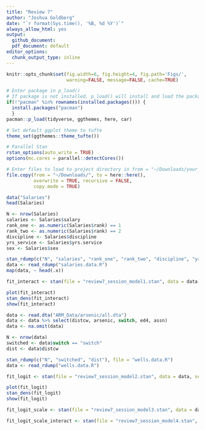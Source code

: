 ```yaml
---
title: "Review 7"
author: "Joshua Goldberg"
date: "`r format(Sys.time(), '%B, %d %Y')`"
always_allow_html: yes
output:
  github_document: 
  pdf_document: default
editor_options: 
  chunk_output_type: inline
---
```


```r
knitr::opts_chunk$set(fig.width=6, fig.height=4, fig.path='Figs/',
                      warning=FALSE, message=FALSE, cache=TRUE)
```

```r
# Enter package in p_load()
# If package is not installed, p_load() will install and load the package
if(!"pacman" %in% rownames(installed.packages())) {
  install.packages("pacman")
  }
pacman::p_load(tidyverse, ggthemes, here, car)

# Set default ggplot theme to tufte
theme_set(ggthemes::theme_tufte())

# Parallel Stan
rstan_options(auto_write = TRUE)
options(mc.cores = parallel::detectCores())
```

```r
# Enter files to load to project directory in from = "~/Downloads/your_file_name_here"
file.copy(from = "~/Downloads/", to = here::here(), 
          overwrite = TRUE, recursive = FALSE, 
          copy.mode = TRUE)
```

```r
data("Salaries")
head(Salaries)
```

```r
N <- nrow(Salaries)
salaries <- Salaries$salary
rank_one <- as.numeric(Salaries$rank) == 1 
rank_two <- as.numeric(Salaries$rank) == 2
discipline <- Salaries$discipline
yrs_service <- Salaries$yrs.service
sex <- Salaries$sex
```

```r
stan_rdump(c("N", "salaries", "rank_one", "rank_two", "discipline", "yrs_service", "sex"), file = "salaries.data.R")
data <- read_rdump("salaries.data.R")
map(data, ~ head(.x))
```

```r
fit_interact <- stan(file = "review7_session_model1.stan", data = data, seed = 1)
```

```r
plot(fit_interact)
stan_dens(fit_interact)
show(fit_interact)
```

```r
data <- read.dta("ARM_Data/arsenic/all.dta")
data <- data %>% select(distcw, arsenic, switch, ed4, assn)
data <- na.omit(data)
```

```r
N <- nrow(data)
switched <- data$switch == "switch"
dist <- data$distcw

stan_rdump(c("N", "switched", "dist"), file = "wells.data.R")
data <- read_rdump("wells.data.R")
```

```r
fit_logit <- stan(file = "review7_session_model2.stan", data = data, seed = 1)
```

```r
plot(fit_logit)
stan_dens(fit_logit)
show(fit_logit)
```

```r
fit_logit_scale <- stan(file = "review7_session_model3.stan", data = data, seed = 1)
```

```r
fit_logit_scale_interact <- stan(file = "review7_session_model4.stan", data = data, seed = 1)
```


